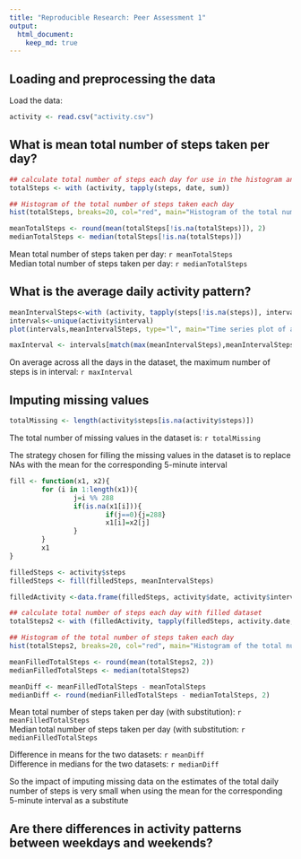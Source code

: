 ```yaml
---
title: "Reproducible Research: Peer Assessment 1"
output: 
  html_document:
    keep_md: true
---
```



## Loading and preprocessing the data

Load the data:
```r
activity <- read.csv("activity.csv")
```



## What is mean total number of steps taken per day?

```r
## calculate total number of steps each day for use in the histogram and the calculations of mean and median after
totalSteps <- with (activity, tapply(steps, date, sum))

## Histogram of the total number of steps taken each day
hist(totalSteps, breaks=20, col="red", main="Histogram of the total number of steps taken each day", xlab="Number of steps")
```

```r
meanTotalSteps <- round(mean(totalSteps[!is.na(totalSteps)]), 2)
medianTotalSteps <- median(totalSteps[!is.na(totalSteps)])
```

Mean total number of steps taken per day:       `r meanTotalSteps`  
Median total number of steps taken per day:     `r medianTotalSteps`



## What is the average daily activity pattern?
```r
meanIntervalSteps<-with (activity, tapply(steps[!is.na(steps)], interval[!is.na(steps)], mean))
intervals<-unique(activity$interval)
plot(intervals,meanIntervalSteps, type="l", main="Time series plot of average steps for each 5 minute interval", xlab="Time intervals", ylab="Average number of steps")
```

```r
maxInterval <- intervals[match(max(meanIntervalSteps),meanIntervalSteps)]
```

On average across all the days in the dataset, the maximum number of steps is in interval:      `r maxInterval`



## Imputing missing values
```r
totalMissing <- length(activity$steps[is.na(activity$steps)])
```

The total number of missing values in the dataset is:   `r totalMissing`


The strategy chosen for filling the missing values in the dataset is to replace NAs with the mean for the corresponding 5-minute interval

```r
fill <- function(x1, x2){
        for (i in 1:length(x1)){
                j=i %% 288
                if(is.na(x1[i])){
                        if(j==0){j=288}
                        x1[i]=x2[j]
                }
        }
        x1
}

filledSteps <- activity$steps
filledSteps <- fill(filledSteps, meanIntervalSteps)

filledActivity <-data.frame(filledSteps, activity$date, activity$interval)
```

```r
## calculate total number of steps each day with filled dataset
totalSteps2 <- with (filledActivity, tapply(filledSteps, activity.date, sum))

## Histogram of the total number of steps taken each day
hist(totalSteps2, breaks=20, col="red", main="Histogram of the total number of steps (with substitution)", xlab="Number of steps")
```

```r
meanFilledTotalSteps <- round(mean(totalSteps2, 2))
medianFilledTotalSteps <- median(totalSteps2)

meanDiff <- meanFilledTotalSteps - meanTotalSteps
medianDiff <- round(medianFilledTotalSteps - medianTotalSteps, 2)
```

Mean total number of steps taken per day (with substitution):       `r meanFilledTotalSteps`  
Median total number of steps taken per day (with substitution:     `r medianFilledTotalSteps`  


Difference in means for the two datasets:       `r meanDiff`  
Difference in medians for the two datasets:     `r medianDiff`  

So the impact of imputing missing data on the estimates of the total daily number of steps is very small when using the mean for the corresponding 5-minute interval as a substitute



## Are there differences in activity patterns between weekdays and weekends?
